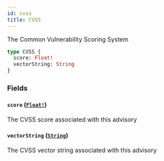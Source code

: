 ```yaml
---
id: cvss
title: CVSS
---
```


The Common Vulnerability Scoring System

```graphql
type CVSS {
  score: Float!
  vectorString: String
}
```

### Fields

#### `score` ([`Float!`](/docs/api/scalars/float))

The CVSS score associated with this advisory

#### `vectorString` ([`String`](/docs/api/scalars/string))

The CVSS vector string associated with this advisory
